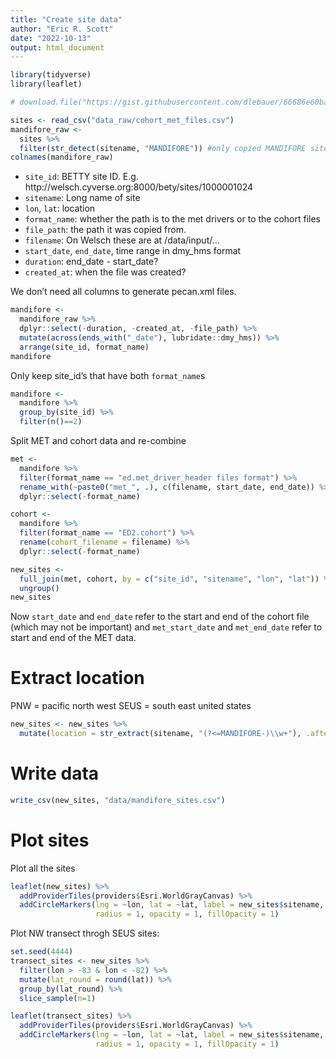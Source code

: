 ```yaml
---
title: "Create site data"
author: "Eric R. Scott"
date: "2022-10-13"
output: html_document
---
```


```r
library(tidyverse)
library(leaflet)
```


```r
# download.file("https://gist.githubusercontent.com/dlebauer/66686e60bac92535585ddf7a0dfaeae2/raw/fb3f9c9a625f4a9e79221fe36906e3b7afae5f8c/cohort_met_files.csv", "data_raw/cohort_met_files.csv")

sites <- read_csv("data_raw/cohort_met_files.csv")
mandifore_raw <- 
  sites %>%
  filter(str_detect(sitename, "MANDIFORE")) #only copied MANDIFORE sites
colnames(mandifore_raw)
```

- `site_id`: BETTY site ID.  E.g. http://welsch.cyverse.org:8000/bety/sites/1000001024
- `sitename`: Long name of site
- `lon`, `lat`: location
- `format_name`: whether the path is to the met drivers or to the cohort files
- `file_path`: the path it was copied from. 
- `filename`: On Welsch these are at /data/input/...
- `start_date`, `end_date`, time range in dmy_hms format
- `duration`: end_date - start_date?
- `created_at`: when the file was created?

We don't need all columns to generate pecan.xml files.

```r
mandifore <- 
  mandifore_raw %>% 
  dplyr::select(-duration, -created_at, -file_path) %>% 
  mutate(across(ends_with("_date"), lubridate::dmy_hms)) %>% 
  arrange(site_id, format_name)
mandifore
```

Only keep site_id's that have both `format_name`s

```r
mandifore <- 
  mandifore %>%
  group_by(site_id) %>%
  filter(n()==2)
```

Split MET and cohort data and re-combine

```r
met <-
  mandifore %>% 
  filter(format_name == "ed.met_driver_header files format") %>% 
  rename_with(~paste0("met_", .), c(filename, start_date, end_date)) %>% 
  dplyr::select(-format_name)

cohort <- 
  mandifore %>% 
  filter(format_name == "ED2.cohort") %>% 
  rename(cohort_filename = filename) %>% 
  dplyr::select(-format_name)

new_sites <- 
  full_join(met, cohort, by = c("site_id", "sitename", "lon", "lat")) %>% 
  ungroup()
new_sites
```

Now `start_date` and `end_date` refer to the start and end of the cohort file (which may not be important) and `met_start_date` and `met_end_date` refer to start and end of the MET data.

# Extract location

PNW = pacific north west
SEUS = south east united states

```r
new_sites <- new_sites %>% 
  mutate(location = str_extract(sitename, "(?<=MANDIFORE-)\\w+"), .after = sitename) 
```


# Write data


```r
write_csv(new_sites, "data/mandifore_sites.csv")
```


# Plot sites

Plot all the sites

```r
leaflet(new_sites) %>% 
  addProviderTiles(providers$Esri.WorldGrayCanvas) %>% 
  addCircleMarkers(lng = ~lon, lat = ~lat, label = new_sites$sitename, 
                   radius = 1, opacity = 1, fillOpacity = 1)
```

Plot NW transect throgh SEUS sites:

```r
set.seed(4444)
transect_sites <- new_sites %>% 
  filter(lon > -83 & lon < -82) %>% 
  mutate(lat_round = round(lat)) %>% 
  group_by(lat_round) %>% 
  slice_sample(n=1)

leaflet(transect_sites) %>% 
  addProviderTiles(providers$Esri.WorldGrayCanvas) %>% 
  addCircleMarkers(lng = ~lon, lat = ~lat, label = new_sites$sitename, 
                   radius = 1, opacity = 1, fillOpacity = 1)
```


